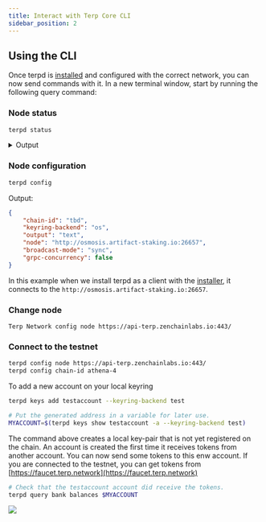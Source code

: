 ```yaml
---
title: Interact with Terp Core CLI
sidebar_position: 2
---
```


## Using the CLI

Once terpd is [installed](../terp-core/terpd) and configured with the correct network, you can now send commands with it. In a new terminal window, start by running the following query command:

### Node status
```bash
terpd status
```

<details><summary>Output</summary>
<p>

#### This is the output from `terpd status`

```json
{
  "NodeInfo": {
    "protocol_version": {
      "p2p": "8",
      "block": "11",
      "app": "12"
    },
    "id": "4017c243549b8bb4ad2b4cfe5d685aea450dcbcd",
    "listen_addr": "209.34.206.35:26656",
    "network": "tbd",
    "version": "0.34.21",
    "channels": "40202122233038606100",
    "moniker": "artifact-rpc",
    "other": {
      "tx_index": "on",
      "rpc_address": "tcp://0.0.0.0:26657"
    }
  },
  "SyncInfo": {
    "latest_block_hash": "FBA710794C5A9C61523D7CCE78F2F51C7CD7A6C33A154C078E423859D7243E30",
    "latest_app_hash": "EC15E54C7BF66EDC9FEF561969B756CAA58933598FCBF72FE7727DE78F0D8DCF",
    "latest_block_height": "6335644",
    "latest_block_time": "2022-10-07T08:45:15.929540892Z",
    "earliest_block_hash": "38EAF21C7C4A786D73FFAADA32FD3D4B2B683AF2050B41CF5E5924D20AF4EEBC",
    "earliest_app_hash": "808B1D7123C385D52E6A5BC544FD763D156526751DEB401DADB18C717D567DC0",
    "earliest_block_height": "6287475",
    "earliest_block_time": "2022-10-03T22:54:17.633996278Z",
    "catching_up": false
  },
  "ValidatorInfo": {
    "Address": "369E2DCC99CD68400753812BBDF54CD5380FBAC7",
    "PubKey": {
      "type": "tendermint/PubKeyEd25519",
      "value": "mhb68/B38wFLH/5pDgvPKNbKyKdwduIKxJySz0GV/uI="
    },
    "VotingPower": "0"
  }
}
```

</p>
</details>

### Node configuration
```bash
terpd config
```
Output: 
```json
{
	"chain-id": "tbd",
	"keyring-backend": "os",
	"output": "text",
	"node": "http://osmosis.artifact-staking.io:26657",
	"broadcast-mode": "sync",
	"grpc-concurrency": false
}
```
In this example when we install terpd as a client with the [installer](../terp-core/terpd), it connects to the `http://osmosis.artifact-staking.io:26657`. 

### Change node

```
Terp Network config node https://api-terp.zenchainlabs.io:443/
```

### Connect to the testnet

```bash
terpd config node https://api-terp.zenchainlabs.io:443/
terpd config chain-id athena-4
```

To add a  new account on your local keyring
```bash
terpd keys add testaccount --keyring-backend test

# Put the generated address in a variable for later use.
MYACCOUNT=$(terpd keys show testaccount -a --keyring-backend test)
```

The command above creates a local key-pair that is not yet registered on the chain. An account is created the first time it receives tokens from another account. 
 You can now send some tokens to this enw account. If you are connected to the testnet, you can get tokens from [https://faucet.terp.network](https://faucet.terp.network)

```bash
# Check that the testaccount account did receive the tokens.
terpd query bank balances $MYACCOUNT
```
![](../assets/query-balance.png)  



